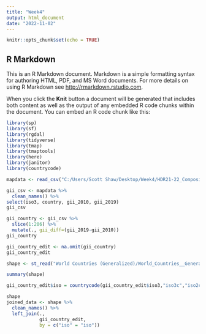```yaml
---
title: "Week4"
output: html_document
date: "2022-11-02"
---
```


```r
knitr::opts_chunk$set(echo = TRUE)
```

## R Markdown

This is an R Markdown document. Markdown is a simple formatting syntax for authoring HTML, PDF, and MS Word documents. For more details on using R Markdown see <http://rmarkdown.rstudio.com>.

When you click the **Knit** button a document will be generated that includes both content as well as the output of any embedded R code chunks within the document. You can embed an R code chunk like this:

```r
library(sp)
library(sf)
library(rgdal)
library(tidyverse)
library(tmap)
library(tmaptools)
library(here)
library(janitor)
library(countrycode)
```

```r
mapdata <- read_csv("C:/Users/Scott Shaw/Desktop/Week4/HDR21-22_Composite_indices_complete_time_series.csv")
```

```r
gii_csv <- mapdata %>%
  clean_names() %>%
select(iso3, country, gii_2010, gii_2019)
gii_csv
```

```r
gii_country <- gii_csv %>%
  slice(1:206) %>%
  mutate(., gii_diff=(gii_2019-gii_2010))
gii_country
```

```r
gii_country_edit <- na.omit(gii_country)
gii_country_edit
```

```r
shape <- st_read("World Countries (Generalized)/World_Countries__Generalized_.shp")
```

```r
summary(shape)
```

```r
gii_country_edit$iso = countrycode(gii_country_edit$iso3,"iso3c","iso2c")
```

```r
shape
joined_data <- shape %>% 
  clean_names() %>%
  left_join(., 
            gii_country_edit,
            by = c("iso" = "iso"))
```

